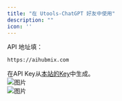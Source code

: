 ```yaml
---
title: "在 Utools-ChatGPT 好友中使用"
description: ""
icon: ''
---
```


API 地址填：
```
https://aihubmix.com
```  
在API Key从[本站的Key](https://aihubmix.com/token)中生成。  
![图片](../../public/cn/utools1.png)  
![图片](../../public/cn/utools2.png)  